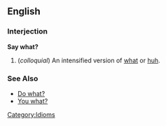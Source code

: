 ==English==

===Interjection===
'''Say what?'''

# (''colloquial'') An intensified version of [[what]] or [[huh]].

===See Also===
* [[Do what?]]
* [[You what?]]

[[Category:Idioms]]